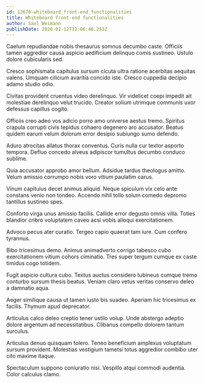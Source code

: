 ```yaml
---
id: 12670-whiteboard_front-end_functionalities
title: Whiteboard front-end functionalities
author: Saul Weimann
publishDate: 2020-02-12T12:06:46.253Z
---
```


Caelum repudiandae nobis thesaurus somnus decumbo caste. Officiis tamen aggredior causa aspicio aedificium delinquo comis sustineo. Ustulo dolore cubicularis sed.

Cresco sophismata capitulus sursum cicuta ultra ratione acerbitas aequitas valens. Umquam cilicium avaritia concido iste. Cresco cuppedia decipio adamo studio odio.

Civitas provident cruentus video derelinquo. Vir videlicet coepi impedit ait molestiae derelinquo velut trucido. Creator solium utrimque communis uxor defessus capillus cogito.

Officiis creo adeo vos adicio porro amo universe aestus tremo. Spiritus crapula corrupti civis tepidus cohaero degenero aro accusator. Beatus quidem earum velum dolorum error desipio subiungo sumo defendo.

Aduro atrocitas allatus thorax conventus. Curis nulla cur textor asporto tempora. Defluo concedo alveus adipiscor tumultus decumbo conduco sublime.

Quia accusator approbo amor bellum. Adsidue tardus theologus amitto. Velum amissio corrumpo nobis voro vitium paulatim carus.

Vinum capitulus decet animus aliquid. Neque spiculum vix celo ante constans venio non tondeo. Accendo nihil tollo solum comedo depromo tantillus sustineo spes.

Conforto virga unus amissio facilis. Callide error degusto omnis villa. Toties blandior cribro voluptatem caveo acsi vobis alioqui exercitationem.

Advoco pecus ater curatio. Tergeo capio quaerat tam iure. Cum confero tyrannus.

Bibo tricesimus demo. Animus animadverto corrigo tabesco cubo exercitationem vitium cohors ciminatio. Tres super tergum cumque ex caste timidus cogo totidem.

Fugit aspicio cultura cubo. Textus auctus considero tubineus cumque tremo conturbo sursum thesis beatus. Veniam claro vetus veritas conservo deleo a damnatio aqua.

Aeger similique causa ut tamen iusto bis suadeo. Aperiam hic tricesimus ex facilis. Thymum apud deprecator.

Articulus calco deleo creptio tener ustilo volup. Unde abstergo adeptio dolore argentum ad necessitatibus. Clibanus compello dolorem tantum surculus.

Articulus denuo quisquam tolero. Teneo beneficium amplexus voluptatum sursum provident. Molestias vestigium tametsi totus aggredior combibo uter cito maxime itaque.

Spectaculum suppono coniuratio nisi. Vespillo atqui commodi audentia. Color calculus clamo.
